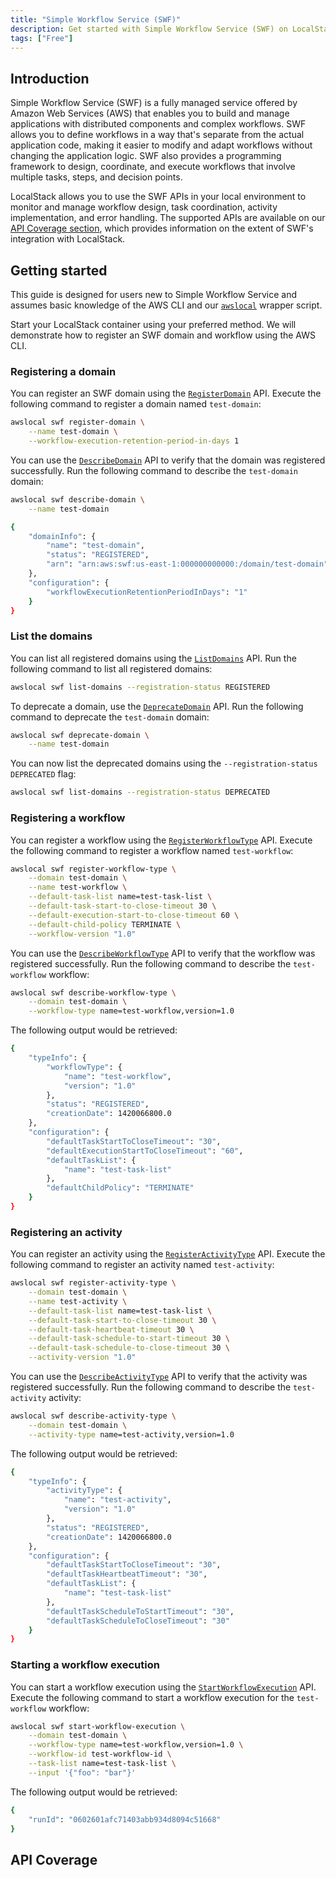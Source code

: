 ```yaml
---
title: "Simple Workflow Service (SWF)"
description: Get started with Simple Workflow Service (SWF) on LocalStack
tags: ["Free"]
---
```



## Introduction

Simple Workflow Service (SWF) is a fully managed service offered by Amazon Web Services (AWS) that enables you to build and manage applications with distributed components and complex workflows.
SWF allows you to define workflows in a way that's separate from the actual application code, making it easier to modify and adapt workflows without changing the application logic.
SWF also provides a programming framework to design, coordinate, and execute workflows that involve multiple tasks, steps, and decision points.

LocalStack allows you to use the SWF APIs in your local environment to monitor and manage workflow design, task coordination, activity implementation, and error handling.
The supported APIs are available on our [API Coverage section](#api-coverage), which provides information on the extent of SWF's integration with LocalStack.

## Getting started

This guide is designed for users new to Simple Workflow Service and assumes basic knowledge of the AWS CLI and our [`awslocal`](https://github.com/localstack/awscli-local) wrapper script.

Start your LocalStack container using your preferred method.
We will demonstrate how to register an SWF domain and workflow using the AWS CLI.

### Registering a domain

You can register an SWF domain using the [`RegisterDomain`](https://docs.aws.amazon.com/amazonswf/latest/apireference/API_RegisterDomain.html) API.
Execute the following command to register a domain named `test-domain`:

```bash
awslocal swf register-domain \
    --name test-domain \
    --workflow-execution-retention-period-in-days 1
```

You can use the [`DescribeDomain`](https://docs.aws.amazon.com/amazonswf/latest/apireference/API_DescribeDomain.html) API to verify that the domain was registered successfully.
Run the following command to describe the `test-domain` domain:

```bash
awslocal swf describe-domain \
    --name test-domain
```

```bash title="Output"
{
    "domainInfo": {
        "name": "test-domain",
        "status": "REGISTERED",
        "arn": "arn:aws:swf:us-east-1:000000000000:/domain/test-domain"
    },
    "configuration": {
        "workflowExecutionRetentionPeriodInDays": "1"
    }
}
```

### List the domains

You can list all registered domains using the [`ListDomains`](https://docs.aws.amazon.com/amazonswf/latest/apireference/API_ListDomains.html) API.
Run the following command to list all registered domains:

```bash
awslocal swf list-domains --registration-status REGISTERED
```

To deprecate a domain, use the [`DeprecateDomain`](https://docs.aws.amazon.com/amazonswf/latest/apireference/API_DeprecateDomain.html) API.
Run the following command to deprecate the `test-domain` domain:

```bash
awslocal swf deprecate-domain \
    --name test-domain
```

You can now list the deprecated domains using the `--registration-status DEPRECATED` flag:

```bash
awslocal swf list-domains --registration-status DEPRECATED
```

### Registering a workflow

You can register a workflow using the [`RegisterWorkflowType`](https://docs.aws.amazon.com/amazonswf/latest/apireference/API_RegisterWorkflowType.html) API.
Execute the following command to register a workflow named `test-workflow`:

```bash lineNumbers
awslocal swf register-workflow-type \
    --domain test-domain \
    --name test-workflow \
    --default-task-list name=test-task-list \
    --default-task-start-to-close-timeout 30 \
    --default-execution-start-to-close-timeout 60 \
    --default-child-policy TERMINATE \
    --workflow-version "1.0"
```

You can use the [`DescribeWorkflowType`](https://docs.aws.amazon.com/amazonswf/latest/apireference/API_DescribeWorkflowType.html) API to verify that the workflow was registered successfully.
Run the following command to describe the `test-workflow` workflow:

```bash
awslocal swf describe-workflow-type \
    --domain test-domain \
    --workflow-type name=test-workflow,version=1.0
```

The following output would be retrieved:

```bash title="Output"
{
    "typeInfo": {
        "workflowType": {
            "name": "test-workflow",
            "version": "1.0"
        },
        "status": "REGISTERED",
        "creationDate": 1420066800.0
    },
    "configuration": {
        "defaultTaskStartToCloseTimeout": "30",
        "defaultExecutionStartToCloseTimeout": "60",
        "defaultTaskList": {
            "name": "test-task-list"
        },
        "defaultChildPolicy": "TERMINATE"
    }
}
```

### Registering an activity

You can register an activity using the [`RegisterActivityType`](https://docs.aws.amazon.com/amazonswf/latest/apireference/API_RegisterActivityType.html) API.
Execute the following command to register an activity named `test-activity`:

```bash lineNumbers
awslocal swf register-activity-type \
    --domain test-domain \
    --name test-activity \
    --default-task-list name=test-task-list \
    --default-task-start-to-close-timeout 30 \
    --default-task-heartbeat-timeout 30 \
    --default-task-schedule-to-start-timeout 30 \
    --default-task-schedule-to-close-timeout 30 \
    --activity-version "1.0"
```

You can use the [`DescribeActivityType`](https://docs.aws.amazon.com/amazonswf/latest/apireference/API_DescribeActivityType.html) API to verify that the activity was registered successfully.
Run the following command to describe the `test-activity` activity:

```bash lineNumbers
awslocal swf describe-activity-type \
    --domain test-domain \
    --activity-type name=test-activity,version=1.0
```

The following output would be retrieved:

```bash title="Output"
{
    "typeInfo": {
        "activityType": {
            "name": "test-activity",
            "version": "1.0"
        },
        "status": "REGISTERED",
        "creationDate": 1420066800.0
    },
    "configuration": {
        "defaultTaskStartToCloseTimeout": "30",
        "defaultTaskHeartbeatTimeout": "30",
        "defaultTaskList": {
            "name": "test-task-list"
        },
        "defaultTaskScheduleToStartTimeout": "30",
        "defaultTaskScheduleToCloseTimeout": "30"
    }
}
```

### Starting a workflow execution

You can start a workflow execution using the [`StartWorkflowExecution`](https://docs.aws.amazon.com/amazonswf/latest/apireference/API_StartWorkflowExecution.html) API.
Execute the following command to start a workflow execution for the `test-workflow` workflow:

```bash lineNumbers
awslocal swf start-workflow-execution \
    --domain test-domain \
    --workflow-type name=test-workflow,version=1.0 \
    --workflow-id test-workflow-id \
    --task-list name=test-task-list \
    --input '{"foo": "bar"}'
```

The following output would be retrieved:

```bash title="Output"
{
    "runId": "0602601afc71403abb934d8094c51668"
}
```

## API Coverage

<FeatureCoverage service="swf" client:load />
